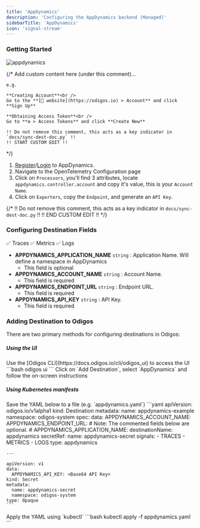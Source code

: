 ```yaml
---
title: 'AppDynamics'
description: 'Configuring the AppDynamics backend (Managed)'
sidebarTitle: 'AppDynamics'
icon: 'signal-stream'
---
```


### Getting Started

<img src="https://d15jtxgb40qetw.cloudfront.net/appdynamics.svg" alt="appdynamics" className="not-prose h-20" />

{/*
    Add custom content here (under this comment)...

    e.g.

    **Creating Account**<br />
    Go to the **[🔗 website](https://odigos.io) > Account** and click **Sign Up**

    **Obtaining Access Token**<br />
    Go to **⚙️ > Access Tokens** and click **Create New**

    !! Do not remove this comment, this acts as a key indicator in `docs/sync-dest-doc.py` !!
    !! START CUSTOM EDIT !!
*/}

1. [Register](https://accounts.appdynamics.com/trial)/[Login](https://login.appdynamics.com/sso/authenticate) to AppDynamics.
2. Navigate to the OpenTelemetry Configuration page
3. Click on `Processors`, you'll find 3 attributes, locate `appdynamics.controller.account` and copy it's value, this is your `Account Name`.
4. Click on `Exporters`, copy the `Endpoint`, and generate an `API Key`.

{/*
    !! Do not remove this comment, this acts as a key indicator in `docs/sync-dest-doc.py` !!
    !! END CUSTOM EDIT !!
*/}

### Configuring Destination Fields

<Accordion title="Supported Signals:">
  ✅ Traces
  ✅ Metrics
  ✅ Logs
</Accordion>

- **APPDYNAMICS_APPLICATION_NAME** `string` : Application Name. Will define a namespace in AppDynamics
  - This field is optional
- **APPDYNAMICS_ACCOUNT_NAME** `string` : Account Name.
  - This field is required
- **APPDYNAMICS_ENDPOINT_URL** `string` : Endpoint URL.
  - This field is required
- **APPDYNAMICS_API_KEY** `string` : API Key.
  - This field is required

### Adding Destination to Odigos

There are two primary methods for configuring destinations in Odigos:

##### **Using the UI**

<Steps>
  <Step>
    Use the [Odigos CLI](https://docs.odigos.io/cli/odigos_ui) to access the UI
    ```bash
    odigos ui
    ```
  </Step>
  <Step>
    Click on `Add Destination`, select `AppDynamics` and follow the on-screen instructions
  </Step>
</Steps>

##### **Using Kubernetes manifests**

<Steps>
  <Step>
    Save the YAML below to a file (e.g. `appdynamics.yaml`)
    ```yaml
    apiVersion: odigos.io/v1alpha1
    kind: Destination
    metadata:
      name: appdynamics-example
      namespace: odigos-system
    spec:
      data:
        APPDYNAMICS_ACCOUNT_NAME: <Account Name>
        APPDYNAMICS_ENDPOINT_URL: <Endpoint URL>
        # Note: The commented fields below are optional.
        # APPDYNAMICS_APPLICATION_NAME: <Application Name>
      destinationName: appdynamics
      secretRef:
        name: appdynamics-secret
      signals:
      - TRACES
      - METRICS
      - LOGS
      type: appdynamics

    ---

    apiVersion: v1
    data:
      APPDYNAMICS_API_KEY: <Base64 API Key>
    kind: Secret
    metadata:
      name: appdynamics-secret
      namespace: odigos-system
    type: Opaque
    ```
  </Step>
  <Step>
    Apply the YAML using `kubectl`
    ```bash
    kubectl apply -f appdynamics.yaml
    ```
  </Step>
</Steps>